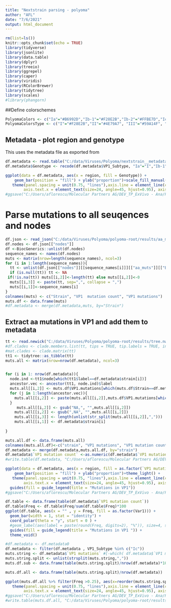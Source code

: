 ---
title: "Nextstrain parsing - polyoma"
author: "AFL"
date: "7/6/2021"
output: html_document
---

```{r setup, include=FALSE}
rm(list=ls())
knitr::opts_chunk$set(echo = TRUE)
library(tidyverse)
library(jsonlite)
library(data.table)
library(dplyr)
library(treeio)
library(ggrepel)
library(caper)
library(viridis)
library(RColorBrewer)
library(tidytree)
library(scales)
#library(phangorn)
```

##Define colorschemes 

```{r}
PolyomaColors <- c("Ia"="#B6992D","Ib-1"="#F28E2B","Ib-2"="#FFBE7D","Ic"="#F1CE62","II"="#4E79A7", "III"="#59A14F", "IVa-1"="#E15759","IVa-2"="#FF9D9A","IVb-1,2"="#D37295", "IVc-1"="#FABFD2","IVc-2"="#B07AA1", "unknown"="#BAB0AC")
PolyomaColorsType <- c("I"="#F28E2B","II"="#4E79A7", "III"="#59A14F", "IV"="#E15759", "unknown"="#BAB0AC")

```

## Metadata - plot region and genotype

This uses the metadata file as exported from 

```{r}
df.metadata <- read.table("C:/data/Viruses/Polyoma/nextstrain__metadata.txt", sep="\t", header=TRUE)
df.metadata$Genotype <- recode(df.metadata$VP1_Subtype, "Ia"="I","Ib-1"="I","Ib-2"="I","Ic"="I", "IVa-1"="IV","IVa-2"="IV","IVb-1,2"="IV", "IVc-1"="IV","IVc-2"="IV")
```

```{r}
ggplot(data = df.metadata, aes(x = region, fill = Genotype)) +
    geom_bar(position = "fill") + ylab("proportion")+scale_fill_manual(values=PolyomaColorsType)+theme_light()+
   theme(panel.spacing = unit(0.75, "lines"),axis.line = element_line(colour = "black"),text = element_text(size=20),
        axis.text.x = element_text(size=24, angle=45, hjust=0.95), axis.text.y = element_text(size=24),axis.title.x = element_text(size=24),axis.title.y = element_text(size=24), strip.text.y = element_text(size = 35, angle= 90, lineheight = 10),strip.text.x = element_text(size = 30, angle= 45), legend.text=element_text(size=30))
#ggsave("C:/Users/aflorescu/Molecular Partners AG/DEV_TP_ExVivo - Ana/Projects/Polyoma/distribution.mainstrains.png",  height=8, width=10)
```

# Parse mutations to all seuqences and nodes 

```{r}
df.json <- read_json("C:/data/Viruses/Polyoma/polyoma-root/results/aa_muts.json",simplifyDataFrame = TRUE)
df.nodes <- df.json[["nodes"]]
df <-BiocGenerics::unlist(df.nodes)
sequence_names <- names(df.nodes)
muts <- matrix(nrow=length(sequence_names), ncol=3)
for (i in 1:length(sequence_names)){
  tt <- unlist(df.json[["nodes"]][[sequence_names[i]]][["aa_muts"]][["BKPyVgp4"]])
  if (is.null(tt)) tt <- NA
 if(!is.na(tt)) muts[[i,2]]<-length(tt) else muts[[i,2]]<-0
  muts[[i,3]] <- paste(tt, sep=",", collapse = ",")
  muts[[i,1]]<-sequence_names[i]
}  
colnames(muts) <- c("Strain", "VP1  mutation count", "VP1 mutations")
muts.df <- data.frame(muts)
#df.metadata <- merge(df.metadata,muts, by="Strain")
```
## Extract aa mutations in VP1 and add them to metadata

```{r}
tt <- read.newick("C:/data/Viruses/Polyoma/polyoma-root/results/tree.nwk")
#df.clades <- clade.members.list(tt, tips = TRUE, tip.labels = TRUE, include.nodes = TRUE)
#mat.clades <- clade.matrix(tt)
tt1 <- tidytree::as_tibble(tt)
muts.all <- matrix(nrow=nrow(df.metadata), ncol=3)


for (i in 1: nrow(df.metadata)){
  node.ind <-tt1$node[which(tt1$label==df.metadata$strain[i])]
  ancestor.vec <- ancestor(tt1, node.ind)$label
  muts.all[[i,2]] <- muts.df$VP1.mutations[which(muts.df$Strain==df.metadata$strain[i])]
  for (j in 1:length(ancestor.vec)){
    muts.all[[i,2]] <- paste(muts.all[[i,2]],muts.df$VP1.mutations[which(muts.df$Strain==ancestor.vec[j])],sep=",")
  }
     muts.all[[i,2]] <- gsub("NA,", "",muts.all[[i,2]])
    muts.all[[i,2]] <- gsub(",NA", "",muts.all[[i,2]])
    muts.all[[i,3]] <- length(unlist(str_split(muts.all[[i,2]],",")))
    muts.all[[i,1]] <- df.metadata$strain[i]
    
}

muts.all.df <- data.frame(muts.all)
colnames(muts.all.df)<-c("strain", "VP1 mutations", "VP1 mutation count")
df.metadata <- merge(df.metadata,muts.all.df, by="strain")
df.metadata$`VP1 mutation count` <-as.numeric(df.metadata$`VP1 mutation count` )
#write.table(df.metadata, "C:/Users/aflorescu/Molecular Partners AG/DEV_TP_ExVivo - Ana/Projects/Polyoma/Polyoma_BK_full_sequences_metadata_with_VP1_mutation", row.names = FALSE, quote = FALSE, sep="\t")
```


```{r}

ggplot(data = df.metadata, aes(x = region, fill = as.factor(`VP1 mutation count`))) +
    geom_bar(position = "fill") + ylab("proportion")+theme_light() +
   theme(panel.spacing = unit(0.75, "lines"),axis.line = element_line(colour = "black"),text = element_text(size=20),
        axis.text.x = element_text(size=24, angle=45, hjust=0.95), axis.text.y = element_text(size=24),axis.title.x = element_text(size=24),axis.title.y = element_text(size=24), strip.text.y = element_text(size = 35, angle= 90, lineheight = 10),strip.text.x = element_text(size = 30, angle= 45), legend.text=element_text(size=30))+
  guides(fill = guide_legend(title = "Mutations in VP1"))
#ggsave("C:/Users/aflorescu/Molecular Partners AG/DEV_TP_ExVivo - Ana/Projects/Polyoma/distribution.VP1 mutations.per.region.png",  height=8, width=12)
```
```{r}
df.table <- data.frame(table(df.metadata$`VP1 mutation count`))
df.table$Freq <- df.table$Freq/sum(df.table$Freq)*100
ggplot(df.table, aes(x = "" , y = Freq, fill = as.factor(Var1))) +
  geom_bar(width = 1, stat = "identity") +
  coord_polar(theta = "y", start = 0 ) +
  #geom_label(aes(label = paste(round(Freq, digits=2), "%")), size=4, show.legend = F, nudge_x = 1) +
  guides(fill = guide_legend(title = "Mutations in VP1 ")) +
  theme_void()
```


```{r}
#df.metadata <- df.metadata0
df.metadata <- filter(df.metadata , VP1_Subtype %in% c("Ic"))
muts.string <- df.metadata$`VP1 mutations` #[-which( df.metadata$`VP1 mutations`=="NA")]
muts.string.split <- unlist(strsplit(muts.string,","))
muts.df.sub <- data.frame(table(muts.string.split)/nrow(df.metadata)*100)

muts.df.all <- data.frame(table(muts.string.split)/nrow(df.metadata))

ggplot(muts.df.all %>% filter(Freq >0.25), aes(x=reorder(muts.string.split,-Freq), y=Freq, fill=Freq))+geom_bar(position="dodge",stat = "identity")+theme_light()+scale_fill_viridis()+
   theme(panel.spacing = unit(0.75, "lines"),axis.line = element_line(colour = "black"),text = element_text(size=20),
        axis.text.x = element_text(size=24, angle=45, hjust=0.95), axis.text.y = element_text(size=24),axis.title.x = element_text(size=24),axis.title.y = element_text(size=20), strip.text.y = element_text(size = 35, angle= 90, lineheight = 10),strip.text.x = element_text(size = 30), legend.text=element_text(size=30))+xlab("Mutation")+ylab("Freq. of occurences")
#ggsave("C:/Users/aflorescu/Molecular Partners AG/DEV_TP_ExVivo - Ana/Projects/polyoma/waterfall.VP1 mutations.allstrains.png",  height=10, width=14)
#write.table(muts.df.all, "C:/data/Viruses/Polyoma/polyoma-root/results/VP1-mutation-frequency-all-strains.txt", sep="\t", row.names=FALSE)
```
